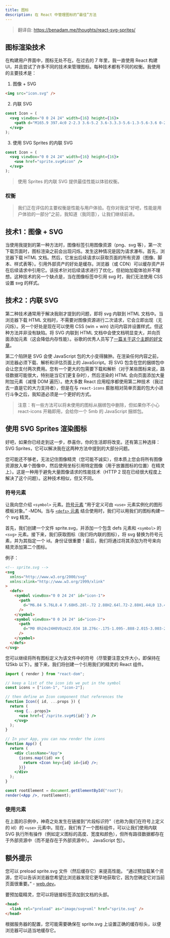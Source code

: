 ```yaml
---
title: 图标
description: 在 React 中管理图标的“最佳”方法
---
```


> 翻译自: https://benadam.me/thoughts/react-svg-sprites/

## 图标渲染技术

在构建用户界面中，图标无处不在。在过去的 7 年里，我一直使用 React 构建 UI，并且尝试了许多不同的技术来管理图标。每种技术都有不同的权衡。我使用的主要技术是：

1. 图像 + SVG

```html
<img src="icon.svg" />
```

2. 内联 SVG

```jsx
const Icon = (
  <svg viewBox="0 0 24 24" width={16} height={16}>
    <path d="M165.9 397.4c0 2-2.3 3.6-5.2 3.6-3.3.3-5.6-1.3-5.6-3.6 0-2 2.3-3.6 5.2-3.6 3-.3 5.6 1.3 5.6 3.6zm-31.1-4.5c-.7 2 1.3 4.3 4.3 4.9 2.6 1 5.6 0 6.2-2s-1.3-4.3-4.3-5.2c-2.6-.7-5.5.3-6.2 2.3zm44.2-1.7c-2.9.7-4.9 2.6-4.6 4.9.3 2 2.9 3.3 5.9 2.6 2.9-.7 4.9-2.6 4.6-4.6-.3-1.9-3-3.2-5.9-2.9zM244.8 8C106.1 8 0 113.3 0 252c0 110.9 69.8 205.8 169.5 239.2 12.8 2.3 17.3-5.6 17.3-12.1 0-6.2-.3-40.4-.3-61.4 0 0-70 15-84.7-29.8 0 0-11.4-29.1-27.8-36.6 0 0-22.9-15.7 1.6-15.4 0 0 24.9 2 38.6 25.8 21.9 38.6 58.6 27.5 72.9 20.9 2.3-16 8.8-27.1 16-33.7-55.9-6.2-112.3-14.3-112.3-110.5 0-27.5 7.6-41.3 23.6-58.9-2.6-6.5-11.1-33.3 2.6-67.9 20.9-6.5 69 27 69 27 20-5.6 41.5-8.5 62.8-8.5s42.8 2.9 62.8 8.5c0 0 48.1-33.6 69-27 13.7 34.7 5.2 61.4 2.6 67.9 16 17.7 25.8 31.5 25.8 58.9 0 96.5-58.9 104.2-114.8 110.5 9.2 7.9 17 22.9 17 46.4 0 33.7-.3 75.4-.3 83.6 0 6.5 4.6 14.4 17.3 12.1C428.2 457.8 496 362.9 496 252 496 113.3 383.5 8 244.8 8zM97.2 352.9c-1.3 1-1 3.3.7 5.2 1.6 1.6 3.9 2.3 5.2 1 1.3-1 1-3.3-.7-5.2-1.6-1.6-3.9-2.3-5.2-1zm-10.8-8.1c-.7 1.3.3 2.9 2.3 3.9 1.6 1 3.6.7 4.3-.7.7-1.3-.3-2.9-2.3-3.9-2-.6-3.6-.3-4.3.7zm32.4 35.6c-1.6 1.3-1 4.3 1.3 6.2 2.3 2.3 5.2 2.6 6.5 1 1.3-1.3.7-4.3-1.3-6.2-2.2-2.3-5.2-2.6-6.5-1zm-11.4-14.7c-1.6 1-1.6 3.6 0 5.9 1.6 2.3 4.3 3.3 5.6 2.3 1.6-1.3 1.6-3.9 0-6.2-1.4-2.3-4-3.3-5.6-2z" />
  </svg>
);
```

3. 使用 SVG Sprites 的内联 SVG

```jsx
const Icon = (
  <svg viewBox="0 0 24 24" width={16} height={16}>
    <use href="sprite.svg#icon" />
  </svg>
);
```

> 使用 Sprites 的内联 SVG 提供最佳性能以体验权衡。

### 权衡

> 我们正在评估的主要权衡是性能与用户体验。在你对我说“好吧，性能是用户体验的一部分”之前，我知道（我同意），让我们继续前进。

## 技术1：图像 + SVG

当使用我提到的第一种方法时，图像标签引用图像资源（png、svg 等），第一次下载页面时，图标渲染之前会出现闪烁。发生这种情况是因为请求瀑布。首先，浏览器下载 HTML 文档。然后，它发出后续请求以获取页面的所有资源（图像、脚本、样式表等）。引用外部资产的好处是缓存。浏览器（或 CDN）可以缓存资产并在后续请求中引用它。该技术针对后续请求进行了优化，但初始加载体验并不理想。这种技术的另一个缺点是，当在图像标签中引用 svg 时，我们无法使用 CSS 设置 svg 的样式。

## 技术2：内联 SVG

第二种技术通常用于解决我刚才提到的问题，即将 svg 内联到 HTML 文档中。当浏览器下载 HTML 文档时，不需要对图像资源进行二次请求，它会立即出现（无闪烁）。另一个好处是现在可以使用 CSS (win + win) 访问内容并设置样式。但这种方法并非没有缺陷。将 SVG 内联到 HTML 文档中会使文档明显变大，并向页面添加元素（这会降低内存性能）。谷歌的优秀人员写了[一篇关于这个主题的好文章](https://web.dev/dom-size/)。

第二个陷阱是 SVG 会使 JavaScript 包的大小变得臃肿。在渲染任何内容之前，浏览器必须下载、解析和评估页面上的 JavaScript。将 SVG 包含在您的捆绑包中会让您支付两次费用。您有一个更大的包需要下载和解析（对于某些图标来说，路径数据可能很大，特别是当它们更复杂时），然后渲染的 HTML 会向页面添加大量附加元素（减慢 DOM 遍历）。绝大多数 React 应用程序都使用第二种技术（我过去一直是它的大力支持者），但是在与 `react-icons` 膨胀相对简单页面的包大小进行斗争之后，我知道必须是一个更好的方式。

> 注意：有一些方法可以将未使用的图标从捆绑包中删除，但如果你不小心 react-icons 开箱即用，会给你一个 5mb 的 JavaScript 捆绑包。

## 使用 SVG Sprites 渲染图标

好吧，如果你已经走到这一步，恭喜你，你的生活即将改变。还有第三种选择：SVG Sprites，它可以解决我在这两种方法中提到的大部分问题。

您可能还不够老，无法记住图像精灵（您可能不诚实），但本质上您会将所有图像资源放入单个图像中，然后使用坐标引用特定图像（用于放置图标的位置）在精灵上）。这是一种用于避免大量图像请求的性能技术（HTTP 2 现在已经很大程度上解决了这个问题）。这种技术相似，但又不同。

### 符号元素

让我向您介绍 `<symbol>` 元素。[符号元素](https://developer.mozilla.org/en-US/docs/Web/SVG/Element/symbol) “用于定义可由 `<use>` 元素实例化的图形模板对象。” -MDN。当与 [`<defs>` 元素](https://developer.mozilla.org/en-US/docs/Web/SVG/Element/defs) 结合使用时，我们可以用我们的图标构建一个 svg 精灵。

首先，我们创建一个文件 sprite.svg，并添加一个包含 defs 元素和 `<symbol>` 的 `<svg>` 元素。接下来，我们获取图标（我们将内联的图标），将 svg 替换为符号元素，并为其指定一个 id。身份证很重要！最后，我们将通过将其添加为符号来向精灵添加第二个图标。

例子：

```html
<!-- sprite.svg -->
<svg
  xmlns="http://www.w3.org/2000/svg"
  xmlns:xlink="http://www.w3.org/1999/xlink"
>
  <defs>
    <symbol viewBox="0 0 24 24" id="icon-1">
      <path
        d="M6.84 5.76L8.4 7.68H5.28l-.72 2.88H2.64l.72-2.88H1.44L0 13.44h3.84l-.48 1.92h3.36L4.2 18.24h2.82l2.34-2.88h5.28l2.34 2.88h2.82l-2.52-2.88h3.36l-.48-1.92H24l-1.44-5.76h-1.92l.72 2.88h-1.92l-.72-2.88H15.6l1.56-1.92h-2.04l-1.68 1.92h-2.88L8.88 5.76zm.24 3.84H9v1.92H7.08zm7.925 0h1.92v1.92h-1.92Z"
      />
    </symbol>
    <symbol viewBox="0 0 24 24" id="icon-2">
      <path
        d="M0 0h24v24H0V0zm22.034 18.276c-.175-1.095-.888-2.015-3.003-2.873-.736-.345-1.554-.585-1.797-1.14-.091-.33-.105-.51-.046-.705.15-.646.915-.84 1.515-.66.39.12.75.42.976.9 1.034-.676 1.034-.676 1.755-1.125-.27-.42-.404-.601-.586-.78-.63-.705-1.469-1.065-2.834-1.034l-.705.089c-.676.165-1.32.525-1.71 1.005-1.14 1.291-.811 3.541.569 4.471 1.365 1.02 3.361 1.244 3.616 2.205.24 1.17-.87 1.545-1.966 1.41-.811-.18-1.26-.586-1.755-1.336l-1.83 1.051c.21.48.45.689.81 1.109 1.74 1.756 6.09 1.666 6.871-1.004.029-.09.24-.705.074-1.65l.046.067zm-8.983-7.245h-2.248c0 1.938-.009 3.864-.009 5.805 0 1.232.063 2.363-.138 2.711-.33.689-1.18.601-1.566.48-.396-.196-.597-.466-.83-.855-.063-.105-.11-.196-.127-.196l-1.825 1.125c.305.63.75 1.172 1.324 1.517.855.51 2.004.675 3.207.405.783-.226 1.458-.691 1.811-1.411.51-.93.402-2.07.397-3.346.012-2.054 0-4.109 0-6.179l.004-.056z"
      />
    </symbol>
  </defs>
</svg>
```

您可以继续将所有图标定义为该文件中的符号（尽管要注意文件大小，即保持在 125kb 以下）。接下来，我们将创建一个引用我们的精灵的 React 组件。

```jsx
import { render } from "react-dom";

// keep a list of the icon ids we put in the symbol
const icons = ["icon-1", "icon-2"];

// then define an Icon component that references the
function Icon({ id, ...props }) {
  return (
    <svg {...props}>
      <use href={`/sprite.svg#${id}`} />
    </svg>
  );
}

// In your App, you can now render the icons
function App() {
  return (
    <div className="App">
      {icons.map((id) => {
        return <Icon key={id} id={id} />;
      })}
    </div>
  );
}

const rootElement = document.getElementById("root");
render(<App />, rootElement);
```

### 使用元素

在上面的示例中，神奇之处发生在链接到“片段标识符”（也称为我们在符号上定义的 id）的 `<use>` 元素中。现在，我们有了一个图标组件，可以让我们使用内联 SVG 执行所有操作（例如定义图标的高度、宽度和颜色），但所有路径数据都存在于外部资源中（而不是存在于外部资源中）。 JavaScript 包）。

## 额外提示

您可以 preload sprite.svg 文件（然后缓存它）来提高性能。 “通过预加载某个资源，您可以告诉浏览器您希望比浏览器发现它更早地获取它，因为您确定它对当前页面很重要。” - [web.dev](https://web.dev/preload-critical-assets/)。

要预加载精灵，您可以将链接标签添加到文档的头部。

```html
<head>
  <link rel="preload" as="image/svg+xml" href="sprite.svg" />
</head>
```

根据服务器的配置，您可能需要确保在 sprite.svg 上设置正确的缓存标头，以便浏览器可以适当地缓存它。
